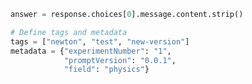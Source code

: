 ```python Python
answer = response.choices[0].message.content.strip()

# Define tags and metadata
tags = ["newton", "test", "new-version"]
metadata = {"experimentNumber": "1",
            "promptVersion": "0.0.1",
            "field": "physics"}
```
